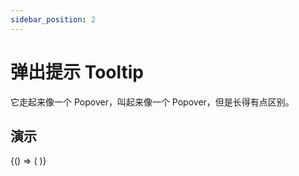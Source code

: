 ```yaml
---
sidebar_position: 2
---
```



# 弹出提示 Tooltip

它走起来像一个 Popover，叫起来像一个 Popover，但是长得有点区别。

## 演示

<BrowserOnly>
  {() => (<ThemeProvider>
    <Grid xGap={16} cols={2} style={{
      alignItems: 'flex-start'
    }}>
      <Grid yGap={16} cols={1}>
        <CodeBlock title="基础"
                   code={String(BasicCode)}>
          <Basic />
        </CodeBlock>
      </Grid>
      <Grid yGap={16} cols={1}>
        <CodeBlock title="触发方式"
                   code={String(TriggerCode)}>
          <Trigger />
        </CodeBlock>
      </Grid>
    </Grid>
  </ThemeProvider>)}
</BrowserOnly>